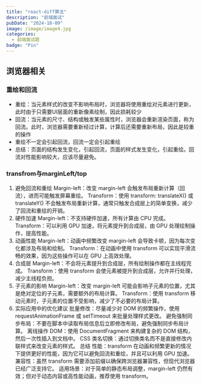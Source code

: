 ```yaml
---
title: "react-diff算法"
description: "前端面试"
pubDate: "2024-10-09"
image: /image/image4.jpg
categories:
  - 前端面试题
badge: "Pin"
---
```


## 浏览器相关

### 重绘和回流

- 重绘：当元素样式的改变不影响布局时，浏览器将使用重绘对元素进行更新，此时由于只需要UI层面的重新像素绘制，因此损耗较少
- 回流：当元素的尺寸、结构或触发某些属性时，浏览器会重新渲染页面，称为回流。此时，浏览器需要重新经过计算，计算后还需要重新布局，因此是较重的操作
- 重绘不一定会引起回流，回流一定会引起重绘
- 总结：页面的结构发生变化，引起回流，页面的样式发生变化，引起重绘。回流对性能影响较大，应该尽量避免。

### transfrom与marginLeft/top

1. 避免回流和重绘
   Margin-left：改变 margin-left 会触发布局重新计算（回流），进而可能触发屏幕重绘。
   Transform：使用 transform: translateX() 或 translateY() 不会触发布局重新计算，通常只触发合成层上的简单变换，减少了回流和重绘的开销。
2. 硬件加速
   Margin-left：不支持硬件加速，所有计算由 CPU 完成。
   Transform：可以利用 GPU 加速，将元素提升到合成层，由 GPU 处理绘制操作，提高性能。
3. 动画性能
   Margin-left：动画中频繁改变 margin-left 会导致卡顿，因为每次变化都涉及布局和绘制。
   Transform：在动画中使用 transform 可以实现平滑流畅的效果，因为这些操作可以在 GPU 上高效处理。
4. 合成层
   Margin-left：不会将元素提升到合成层，所有绘制操作都在主线程完成。
   Transform：使用 transform 会使元素被提升到合成层，允许并行处理，减少主线程负担。
5. 子元素的影响
   Margin-left：改变 margin-left 可能会影响子元素的位置，尤其是绝对定位的子元素，需要额外的布局计算。
   Transform：使用 transform 移动元素时，子元素的位置不受影响，减少了不必要的布局计算。
6. 实际应用中的优化建议
   批量修改：尽量减少对 DOM 的频繁操作，使用 requestAnimationFrame 或 setTimeout 来批量处理样式更改。
   避免强制同步布局：不要在脚本中读取布局信息后立即修改布局，避免强制同步布局计算。
   离线操作 DOM：使用 DocumentFragment 来构建复杂的 DOM 结构，然后一次性插入到文档中。
   CSS 类名切换：通过切换类名而不是直接修改内联样式来改变元素的样式。
   总结
   性能：transform 在动画和频繁更新的情况下提供更好的性能，因为它可以避免回流和重绘，并且可以利用 GPU 加速。
   兼容性：虽然 transform 需要添加前缀以确保跨浏览器兼容性，但现代浏览器已经广泛支持它。
   适用场景：对于简单的静态布局调整，margin-left 仍然有效；但对于动态内容或高性能动画，推荐使用 transform。
